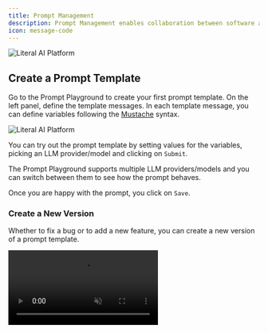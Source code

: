 ```yaml
---
title: Prompt Management
description: Prompt Management enables collaboration between software and product teams to create, version, A/B test, debug, and monitor prompts directly from Literal AI.
icon: message-code
---
```


<img src="/images/prompt-management.svg" alt="Literal AI Platform"/>

## Create a Prompt Template

Go to the Prompt Playground to create your first prompt template.
On the left panel, define the template messages. In each template message, you can define variables following the [Mustache](https://mustache.github.io/mustache.5.html) syntax.

<Frame caption="Create a Prompt Template">
  <img src="/images/create-prompt.gif" alt="Literal AI Platform"/>
</Frame>

You can try out the prompt template by setting values for the variables, picking an LLM provider/model and clicking on `Submit`.

The Prompt Playground supports multiple LLM providers/models and you can switch between them to see how the prompt behaves.

Once you are happy with the prompt, you click on `Save`.

### Create a New Version

Whether to fix a bug or to add a new feature, you can create a new version of a prompt template.

<Frame caption="Create a New Version">
  <video
    autoPlay
    muted
    loop
    playsInline
    src="/images/create-prompt-version.mp4"
    />
</Frame>

To do so, go to the Prompts page, select the prompt template you want to iterate on. Then select the version of the prompt you want to create a new version from.

Edit the template messages and click on `Save` when you are done. A diff of the changes will be displayed. Optionally provide a changelog to keep track of the changes.

### Create from Code

If you prefer to keep your Prompt Template in your code, you can still version it on Literal AI.
Note that A/B testing is not available if you manage prompt templates in your code.

<Note>See [installation](/get-started/installation) to get your API key and instantiate the SDK</Note>

<CodeGroup>
```python Python
PROMPT_NAME = "RAG prompt"
template_messages = [
    {
        "role": "user",
        "content": """Answer the question based on the context below.
Context:
{{#chunks}}
{{.}}
{{/chunks}}
Query:
{{query}}
Answer:"""
    }
]

prompt = literalai_client.api.get_or_create_prompt(
    name=PROMPT_NAME,
    template_messages=template_messages
    )
```
    
```typescript TypeScript
const PROMPT_NAME = 'RAG prompt';

const prompt = await literalAiClient.api.getOrCreatePrompt(
    PROMPT_NAME,
    [
        {
            "role": "user",
            "content": `Answer the query based on the context below.
Context:
{{#chunks}}
{{.}}
{{/chunks}}
Query:
{{query}}
Answer:`
            }
        ]
    );
```
</CodeGroup>

Literal AI will check if the prompt changed compared to the last version and create a new version if needed.

## Pull a Prompt Template from Literal AI

If your prompt templates live on Literal AI, you will have to pull them in your app before using them.

<Check>
Prompt templates are cached to ensure fast access.
</Check>

<CodeGroup>
```python Python
# Not specifying the version will use the A/B testing rollout probabilities
prompt = literalai_client.api.get_prompt(name="RAG prompt")

# Specifying the version will use the exact version
prompt = literalai_client.api.get_prompt(name="RAG prompt", version=0)
```
    
```typescript TypeScript
// Not specifying the version will use the A/B testing rollout probabilities
const prompt = await literalAiClient.api.getPrompt("RAG prompt");

// Specifying the version will use the exact version
const prompt = await literalAiClient.api.getPrompt("RAG prompt", 0);
```
</CodeGroup>

## Format a Prompt Template

Once you have your prompt instance, you can format it with the relevant variables.

### Format to OpenAI format

<CodeGroup>
```python Python
query = "What are the features of Literal AI?"
chunks = ["Literal AI is an LLM Ops platform"]
messages = prompt.format_messages(query=query, chunks=chunks)
```
```typescript TypeScript
const query = "What are the features of Literal AI?"
const chunks = ["Literal AI is an LLM Ops platform"]
variables = { query, chunks }
messages = prompt.format_messages(variables)
```
</CodeGroup>


### Convert to LangChain Chat Prompt

<CodeGroup>
```python Python
langchain_prompt = prompt.to_langchain_chat_prompt_template()
# Use langchain_prompt as any other LangChain prompt
```
```typescript TypeScript
const chatPrompt = prompt.toLangchainChatPromptTemplate();
// Use chatPrompt as any other LangChain prompt
```
</CodeGroup>

Coupled with integrations like [OpenAI](/integrations/openai) or [LangChain](/integrations/langchain), the Literal AI SDK will not only log the generations but also track which prompt versions were used to generate them.

This is especially useful to track the performance of your prompt versions and debug in context.

## A/B Testing

When pulling a prompt template without specifying a version, Literal AI will use the A/B testing rollout probabilities to select the version to use.

<Frame caption="Setting Prompt Template A/B Testing">
  <img src="/images/prompt-ab-testing.gif" alt="Literal AI Platform"/>
</Frame>

By default the `v0` will have a rollout of 100%. You can change the rollout probabilities in the Prompts page.

### Update from Code

You can also update the A/B testing rollout probabilities from your code:

<CodeGroup>
```python Python
literalai_client.api.update_prompt_ab_testing(
    "MY_PROMPT",
    [{ "version": 0, "rollout": 0.5 }, { "version": 1, "rollout": 0.5 }]
    )
```
```typescript TypeScript
await literalAiClient.api.updatePromptAbTesting(
    "MY_PROMPT",
    [{ version: 0, rollout: 0.5 }, { version: 1, rollout: 0.5 }]
    )
```
</CodeGroup>

## Experiments

You can test a specific prompt template version against a dataset and a set of evaluators to measure the performance of the prompt and avoid regressions.

🚧 Work in progress, coming soon 🚧